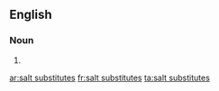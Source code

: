 ==English==

===Noun===
{{head|en|plural}}

# {{plural of|salt substitute|lang=en}}

[[ar:salt substitutes]]
[[fr:salt substitutes]]
[[ta:salt substitutes]]